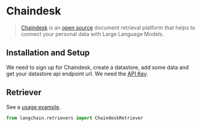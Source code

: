 # Chaindesk

>[Chaindesk](https://chaindesk.ai) is an [open source](https://github.com/gmpetrov/databerry) document retrieval platform that helps to connect your personal data with Large Language Models.


## Installation and Setup

We need to sign up for Chaindesk, create a datastore, add some data and get your datastore api endpoint url. 
We need the [API Key](https://docs.chaindesk.ai/api-reference/authentication).

## Retriever

See a [usage example](/docs/modules/data_connection/retrievers/integrations/chaindesk).

```python
from langchain.retrievers import ChaindeskRetriever
```
